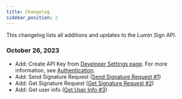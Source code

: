 ```yaml
---
title: Changelog
sidebar_position: 2
---
```


This changelog lists all additions and updates to the Lumin Sign API.

### October 26, 2023
- Add: Create API Key from [Developer Settings page](https://sign-staging.luminpdf.com/developer/configuration). For more information, see [Authentication](/docs/api/authentication/).
- Add: Send Signature Request ([Send Signature Request #1](/api/send-signature-request))
- Add: Get Signature Request ([Get Signature Request #2](/api/get-signature-request))
- Add: Get user info ([Get User Info #3](/api/get-user-information))